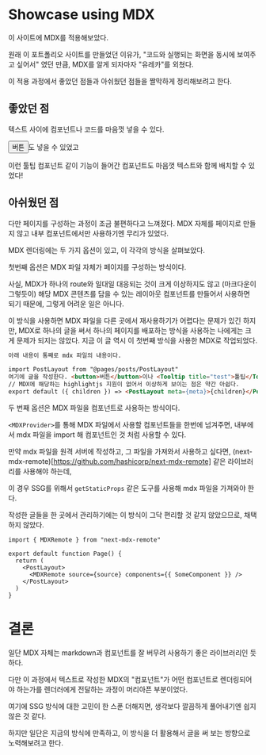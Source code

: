 # Showcase using MDX

이 사이트에 MDX를 적용해보았다.

원래 이 포트폴리오 사이트를 만들었던 이유가, "코드와 실행되는 화면을 동시에 보여주고 싶어서" 였던 만큼, MDX를 알게 되자마자 "유레카"를 외쳤다.

이 적용 과정에서 좋았던 점들과 아쉬웠던 점들을 짤막하게 정리해보려고 한다.

## 좋았던 점

텍스트 사이에 컴포넌트나 코드를 마음껏 넣을 수 있다.

<button>버튼</button>도 넣을 수 있었고

이런 <Tooltip title="툴팁이다!">툴팁</Tooltip> 컴포넌트 같이 기능이 들어간 컴포넌트도 마음껏 텍스트와 함께 배치할 수 있었다!

## 아쉬웠던 점

다만 페이지를 구성하는 과정이 조금 불편하다고 느껴졌다. MDX 자체를 페이지로 만들지 않고 내부 컴포넌트에서만 사용하기엔 무리가 있었다.

MDX 렌더링에는 두 가지 옵션이 있고, 이 각각의 방식을 살펴보았다.

첫번째 옵션은 MDX 파일 자체가 페이지를 구성하는 방식이다.

사실, MDX가 하나의 route와 일대일 대응되는 것이 크게 이상하지도 않고 (마크다운이 그렇듯이) 해당 MDX 콘텐츠를 담을 수 있는 레이아웃 컴포넌트를 만들어서 사용하면 되기 때문에, 그렇게 어려운 일은 아니다.

이 방식을 사용하면 MDX 파일을 다른 곳에서 재사용하기가 어렵다는 문제가 있긴 하지만, MDX로 하나의 글을 써서 하나의 페이지를 배포하는 방식을 사용하는 나에게는 크게 문제가 되지는 않았다. 지금 이 글 역시 이 첫번째 방식을 사용한 MDX로 작업되었다.

```md
아래 내용이 통째로 mdx 파일의 내용이다.

import PostLayout from "@pages/posts/PostLayout"
여기에 글을 작성한다. <button>버튼</button>이나 <Tooltip title="test">툴팁</Tooltip> 같은 컴포넌트를 이렇게 쓸 수 있다는 게 아주 좋다.
// MDX에 해당하는 highlightjs 지원이 없어서 이상하게 보이는 점은 약간 아쉽다.
export default ({ children }) => <PostLayout meta={meta}>{children}</PostLayout>
```

두 번째 옵션은 MDX 파일을 컴포넌트로 사용하는 방식이다.

`<MDXProvider>`를 통해 MDX 파일에서 사용할 컴포넌트들을 한번에 넘겨주면, 내부에서 mdx 파일을 import 해 컴포넌트인 것 처럼 사용할 수 있다.

만약 mdx 파일을 원격 서버에 작성하고, 그 파일을 가져와서 사용하고 싶다면, (next-mdx-remote)[https://github.com/hashicorp/next-mdx-remote] 같은 라이브러리를 사용해야 하는데,

이 경우 SSG를 위해서 `getStaticProps` 같은 도구를 사용해 mdx 파일을 가져와야 한다.

작성한 글들을 한 곳에서 관리하기에는 이 방식이 그닥 편리할 것 같지 않았으므로, 채택하지 않았다.

```tsx
import { MDXRemote } from "next-mdx-remote"

export default function Page() {
  return (
    <PostLayout>
      <MDXRemote source={source} components={{ SomeComponent }} />
    </PostLayout>
  )
}
```

# 결론

일단 MDX 자체는 markdown과 컴포넌트를 잘 버무려 사용하기 좋은 라이브러리인 듯 하다.

다만 이 과정에서 텍스트로 작성한 MDX의 "컴포넌트"가 어떤 컴포넌트로 렌더링되어야 하는가를 렌더러에게 전달하는 과정이 머리아픈 부분이었다.

여기에 SSG 방식에 대한 고민이 한 스푼 더해지면, 생각보다 깔끔하게 풀어내기엔 쉽지 않은 것 같다.

하지만 일단은 지금의 방식에 만족하고, 이 방식을 더 활용해서 글을 써 보는 방향으로 노력해보려고 한다.
